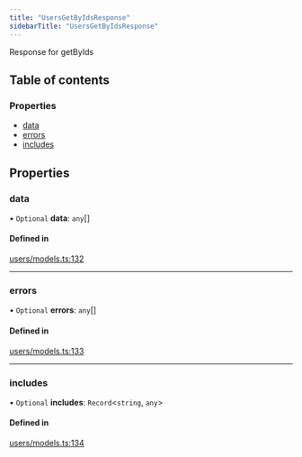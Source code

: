 ```yaml
---
title: "UsersGetByIdsResponse"
sidebarTitle: "UsersGetByIdsResponse"
---
```


Response for getByIds

## Table of contents

### Properties

- [data](/xdks/typescript/reference/interfaces/UsersGetByIdsResponse#data)
- [errors](/xdks/typescript/reference/interfaces/UsersGetByIdsResponse#errors)
- [includes](/xdks/typescript/reference/interfaces/UsersGetByIdsResponse#includes)

## Properties

### data

• `Optional` **data**: `any`[]

#### Defined in

[users/models.ts:132](https://github.com/xdevplatform/xdk/blob/298ca9350d035e40e7c8ee0753c50052819a41e2/xdk/typescript/src/users/models.ts#L132)

___

### errors

• `Optional` **errors**: `any`[]

#### Defined in

[users/models.ts:133](https://github.com/xdevplatform/xdk/blob/298ca9350d035e40e7c8ee0753c50052819a41e2/xdk/typescript/src/users/models.ts#L133)

___

### includes

• `Optional` **includes**: `Record`\<`string`, `any`\>

#### Defined in

[users/models.ts:134](https://github.com/xdevplatform/xdk/blob/298ca9350d035e40e7c8ee0753c50052819a41e2/xdk/typescript/src/users/models.ts#L134)
